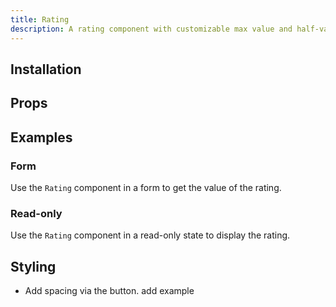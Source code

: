```yaml
---
title: Rating
description: A rating component with customizable max value and half-value support
---
```



<Demo component="rating" name="basic" />

## Installation

<Install component="rating" />

## Props

<AutoTypeTable path="./registry/new-york/rating/components/rating.tsx" name="RatingProps" />

## Examples

### Form

Use the `Rating` component in a form to get the value of the rating.

<Demo component="rating" name="form" />

### Read-only

Use the `Rating` component in a read-only state to display the rating.

<Demo component="rating" name="readonly" />

## Styling

- Add spacing via the button. add example












